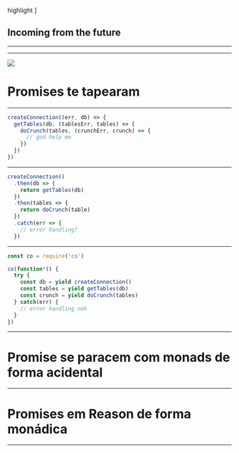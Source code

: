 




  highlight
]

<Head>
  <title>Unbreakable apps with ECMAScript 2077</title>
  <meta name='twitter:card' content='summary_large_image' />
  <meta name='twitter:site' content='@fakenickels' />
  <meta name='twitter:title' content='ReasonML, ES2077' />
  <meta name='twitter:description' content='Unbreakable apps with ECMAScript 2077' />
</Head>

## Incoming from the future

---

<Title glitchText1="ES2077" variant="featured">
  ReasonML
</Title>

---

<SplitLayout>

  <Image src={glitchUnbreakableImage} />

  <h1 style={{textAlign: 'center'}}>Promises te tapearam</h1>
  
</SplitLayout>

---

<CodeSurfer>

```js subtitle="callback hell"
createConnection((err, db) => {
  getTables(db, (tablesErr, tables) => {
    doCrunch(tables, (crunchErr, crunch) => {
      // god help me
    })
  })
})
```

</CodeSurfer>

---

<CodeSurfer>

```javascript subtitle="promise hell"
createConnection()
  .then(db => {
    return getTables(db)
  })
  .then(tables => {
    return doCrunch(table)
  })
  .catch(err => {
    // error handling?
  })
```

</CodeSurfer>

---

<CodeSurfer>

```javascript subtitle="promise hell"
const co = require('co')

co(function*() {
  try {
    const db = yield createConnection()
    const tables = yield getTables(db)
    const crunch = yield doCrunch(tables)
  } catch(err) {
    // error handling neh
  }
})

```

</CodeSurfer>

---

# Promise se paracem com monads de forma acidental

---

# Promises em Reason de forma monádica

---

<CodeSurfer>
</CodeSurfer>